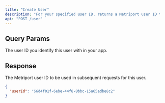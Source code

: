 ```yaml
---
title: "Create User"
description: "For your specified user ID, returns a Metriport user ID to be used in subsequent requests."
api: "POST /user"
---
```


## Query Params

<ParamField query="appUserId" type="string" required>
  The user ID you identify this user with in your app.
</ParamField>

## Response

<ResponseField name="userId" type="string" required>
  The Metriport user ID to be used in subsequent requests for this user.
</ResponseField>

```json
{
  "userId": "66d4f01f-6ebe-44f8-8bbc-15a65adbe8c2"
}
```
